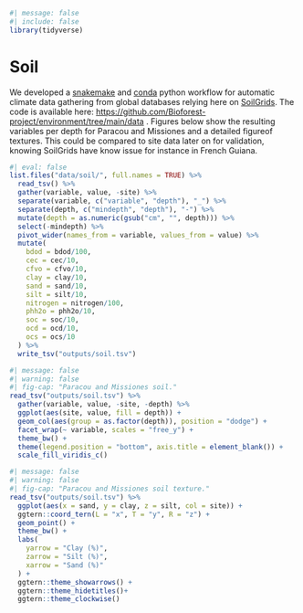 ```r
#| message: false
#| include: false
library(tidyverse)
```

# Soil {.unnumbered}

We developed a [snakemake](https://snakemake.readthedocs.io/en/stable/) and [conda](https://anaconda.org/anaconda/conda) python workflow for automatic climate data gathering from global databases relying here on [SoilGrids](https://soilgrids.org/). The code is available here: [https://github.com/Bioforest-project/](https://github.com/Bioforest-project/LoggingDiversity/tree/main/data){.uri}[environment](https://github.com/Bioforest-project/environment/tree/main/data){.uri}[/tree/main/data](https://github.com/Bioforest-project/LoggingDiversity/tree/main/data){.uri} . Figures below show the resulting variables per depth for Paracou and Missiones and a detailed figureof textures. This could be compared to site data later on for validation, knowing SoilGrids have know issue for instance in French Guiana.

```r
#| eval: false
list.files("data/soil/", full.names = TRUE) %>% 
  read_tsv() %>% 
  gather(variable, value, -site) %>% 
  separate(variable, c("variable", "depth"), "_") %>% 
  separate(depth, c("mindepth", "depth"), "-") %>% 
  mutate(depth = as.numeric(gsub("cm", "", depth))) %>% 
  select(-mindepth) %>% 
  pivot_wider(names_from = variable, values_from = value) %>% 
  mutate(
    bdod = bdod/100,
    cec = cec/10,
    cfvo = cfvo/10,
    clay = clay/10,
    sand = sand/10,
    silt = silt/10,
    nitrogen = nitrogen/100,
    phh2o = phh2o/10,
    soc = soc/10,
    ocd = ocd/10,
    ocs = ocs/10
  ) %>% 
  write_tsv("outputs/soil.tsv") 
```

```r
#| message: false
#| warning: false
#| fig-cap: "Paracou and Missiones soil."
read_tsv("outputs/soil.tsv") %>% 
  gather(variable, value, -site, -depth) %>% 
  ggplot(aes(site, value, fill = depth)) +
  geom_col(aes(group = as.factor(depth)), position = "dodge") +
  facet_wrap(~ variable, scales = "free_y") +
  theme_bw() +
  theme(legend.position = "bottom", axis.title = element_blank()) +
  scale_fill_viridis_c()
```

```r
#| message: false
#| warning: false
#| fig-cap: "Paracou and Missiones soil texture."
read_tsv("outputs/soil.tsv") %>% 
  ggplot(aes(x = sand, y = clay, z = silt, col = site)) +
  ggtern::coord_tern(L = "x", T = "y", R = "z") +
  geom_point() +
  theme_bw() +
  labs(
    yarrow = "Clay (%)",
    zarrow = "Silt (%)",
    xarrow = "Sand (%)"
  ) +
  ggtern::theme_showarrows() +
  ggtern::theme_hidetitles()+
  ggtern::theme_clockwise()
```
